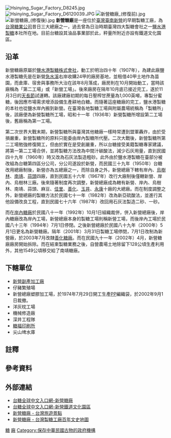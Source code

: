 {{coord|23.299598|N|120.317052|E|format=dms|display=title|scale:10000}}
[[File:Hsinying_Sugar_Factory_D8245.jpg|right]]
[[File:Hsinying_Sugar_Factory_D6120039.JPG|right]]
[[File:新營糖廠_(修復前).jpg|thumb]]
[[File:新營糖廠_(修復後).jpg|thumb]]
'''新營糖廠'''是一座位於[[臺灣|臺灣]][[臺南市|臺南]][[新營區|新營]]的早期製糖工廠，為[[台灣糖業公司|台灣糖業公司]]昔日三大總廠之一，過去曾為日治時期臺灣四大製糖會社之一[[鹽水港製糖|鹽水港製糖]]本社所在地。目前台糖設其油品事業部於此，秤量所附近亦設有鐵道文化園區。{{r|糖}}

== 沿革 ==
新營糖廠原屬於[[鹽水港製糖株式會社|鹽水港製糖株式會社]]，動工於明治四十年（1907年），為建此廠鹽水港製糖先是在新營[[急水溪|急水溪]]右岸收購24甲的廠房基地，並租借40甲土地作為苗園，而倉庫、宿舍與事務所大治在該年8月落成，廠房則在10月開始動工{{r|糖}}，當時該廠稱為「第二工場」或「新營工場」{{NoteTag|1=鹽糖第一工場為今之[[岸內糖廠|岸內糖廠]]{{r|業}}。}}。後來廠房在隔年10月底已接近完工，遂於11月3日的[[天長節|天長節]]試運轉{{r|業}}。該廠建廠初期的每日壓榨甘蔗量為1,000英噸，專製分蜜糖，後因應市場需求增添設備生產耕地白糖{{r|業}}。而隨著這座糖廠的完工，鹽水港製糖的本社也從鹽水岸內搬到新營{{r|業}}。在臺灣各地製糖工場與附屬農場統稱為「製糖所」後，該廠便為新營製糖所工場，昭和十一年（1936年）新營製糖所增設第二工場後，舊廠稱為第一工場{{r|業}}。

第二次世界大戰末期，新營製糖所與臺灣其他糖廠一樣時常遭到盟軍轟炸，由於受損嚴重，新營製糖所的原料只能委由岸內製糖所代壓{{r|業}}。二次大戰後，新營製糖所第二工場勉強修復開工，但由於實在是受創嚴重，所以台糖接受美籍製糖專家建議，將第一第二工場合併，並將製糖方法改為中間汁碳酸法，減少石灰用量，直到民國四十九年（1960年）時又改為石灰法製造粗砂{{r|業}}。此外由於鹽水港製糖在臺部分被改組為台糖第四區分公司，分公司遂設於新營，而民國三十九年（1950年）台糖改用總廠制後，新營亦為五總廠之一{{NoteTag|1=另外四座是[[臺中糖廠|臺中糖廠]]、[[虎尾糖廠|虎尾糖廠]]、[[屏東糖廠|屏東糖廠]]、[[麻豆糖廠|總爺糖廠]]。}}，而除自身之外，新營總廠下轄有岸內、[[烏樹林糖廠|烏樹林]]、[[南靖糖廠|南靖]]、[[蒜頭糖廠|蒜頭]]四廠，直到民國五十六年（1967年）改行大廠制後僅轄新營、岸內、烏樹林三廠{{r|業}}。後來隨著制度再次調整，新營總廠成為轄有新營、岸內、烏樹林、南靖、蒜頭、麻豆、[[佳里糖廠|佳里]]、[[善化糖廠|善化]]、[[玉井糖廠|玉井]]、[[永康糖廠|永康]]十廠的大總廠{{r|業}}。而在制度調整之外，新營總廠的製糖方法於民國七十一年（1982年）改為新亞硫酸法，並進行其他設備改良工程，直到民國七十六年（1987年）改回用石灰法製造二砂、一砂{{r|業}}。

而在[[岸內糖廠|岸內糖廠]]於民國八十一年（1992年）10月1日組織裁併，併入新營總廠後，岸內糖廠改為岸內工場，新營總廠本身的製糖工場則稱新營工場，而後岸內工場於民國八十三年（1994年）7月1日停閉{{r|糖}}{{r|業}}。之後新營總廠於民國八十九年（2000年）5月1日更名為新營糖廠。隔年（2001年）3月31日製糖工場停閉，7月1日改制為新營廠{{r|糖}}{{r|業}}，於2003年7月改隸[[善化糖廠|善化糖廠]]{{r|六}}。而在民國九十一年（2002年）4月，新營糖廠廠房開始拆除{{r|糖}}。而在結束製糖業務之後，自營農場土地除留下128公頃生產利用外，其他1549公頃移交給了南靖糖廠{{r|六}}。

== 下轄單位 ==
*[[新營副產加工廠|新營副產加工廠]]
*仔豬繁殖場
*新營總廠塑膠加工場，於1974年7月29日開工生產[[PP|PP]]編織袋，於2002年9月1日裁撤。
*洋灰枕工場
*機械修造廠
*深井工程隊
*[[糖福印刷所|糖福印刷所]]
*尖山埤水庫

== 註釋 ==
{{ReflistH}}
{{NoteFoot}}
{{ReflistF}}

== 參考資料 ==
{{reflist|refs=
<ref name="糖">{{cite book|author=周俊霖、許永河 |title=《南瀛糖廠誌》 |publisher=臺南縣政府 |location=臺南縣新營市 |isbn=978-986-02-3586-9 |pages=20－89頁 |date=2010年6月}}</ref>
<ref name="業">{{cite book|author=周俊霖、許永河 |title=《南瀛糖業誌》 |publisher=臺南縣政府 |location=臺南縣新營市 |isbn=978-986-02-0658-6 |pages=182－193頁 |date=2009年11月}}</ref>
<ref name="六">{{cite book |author=台糖60週年慶籌備委員會編輯組 |title=《台灣糖業公司，台糖六十週年慶紀念專刊──台灣糖業之演進與再生》 |date=2006-05-01 |publisher=台灣糖業股份有限公司  |isbn=986-82206-0-2 |pages=247、314－317}}</ref>
}}

== 外部連結 ==
{{commons|Category:Sinying Sugar Factory|新營糖廠}}
* [http://www.taisugar.com.tw/chinese/CP.aspx?s=1222&n=10841 台糖全球中文入口網-新營糖廠] {{Wayback|url=http://www.taisugar.com.tw/chinese/CP.aspx?s=1222&n=10841 |date=20170927032417 }}
* [http://www.taisugar.com.tw/chinese/cp.aspx?n=10469&s=361 台糖全球中文入口網-新營鐵道文化園區] {{Wayback|url=http://www.taisugar.com.tw/chinese/cp.aspx?n=10469&s=361 |date=20170305004712 }}
* [http://guide.easytravel.com.tw/scenic/1560 新營糖廠 - 台灣旅遊景點] {{Wayback|url=http://guide.easytravel.com.tw/scenic/1560 |date=20201021185504 }}
* [http://map.net.tw/taisugar/?dir-item=%e6%96%b0%e7%87%9f%e7%b3%96%e5%bb%a0 新營糖廠 - 台灣製糖工廠百年文史地圖] {{Wayback|url=http://map.net.tw/taisugar/?dir-item=%e6%96%b0%e7%87%9f%e7%b3%96%e5%bb%a0 |date=20201030153314 }}

{{台灣糖廠列表}}
[[Category:新營區|糖]]
[[Category:台灣糖廠|廠]]
[[Category:保存中華民國古物的政府機構|Category:保存中華民國古物的政府機構]]